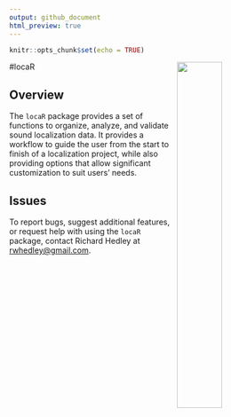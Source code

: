 ```yaml
---
output: github_document
html_preview: true
---
```


```r
knitr::opts_chunk$set(echo = TRUE)
```

#locaR <img src="man/figures/locaRLogo_Edit.png" width="40%" align="right" />

## Overview

The `locaR` package provides a set of functions to organize, analyze, and validate sound localization data. It provides a workflow to guide the user from the start to finish of a localization project, while also providing options that allow significant customization to suit users' needs.

## Issues

To report bugs, suggest additional features, or request help with using the `locaR` package, contact Richard Hedley at <rwhedley@gmail.com>.
